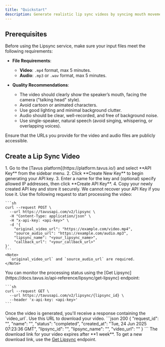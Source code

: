 ```yaml
---
title: "Quickstart"
description: Generate realistic lip sync videos by syncing mouth movements to custom audio using Tavus's Lipsync service.
---
```


## Prerequisites

Before using the Lipsync service, make sure your input files meet the following requirements:
- **File Requirements**:

  * **Video**: `.mp4` format, max 5 minutes.
  * **Audio**: `.mp3` or `.wav` format, max 5 minutes.
- **Quality Recommendations**:

  * The video should clearly show the speaker’s mouth, facing the camera ("talking head" style).
  * Avoid cartoon or animated characters.
  * Use good lighting and minimal background clutter.
  * Audio should be clear, well-recorded, and free of background noise.
  * Use single-speaker, natural speech (avoid singing, whispering, or overlapping voices).

<Note>
Ensure that the URLs you provide for the video and audio files are publicly accessible.
</Note>

## Create a Lip Sync Video

<Steps>
  <Step title="Step 1: Get an API Key" titleSize="h3">
  1. Go to the [Tavus platform](https://platform.tavus.io/) and select **API Key** from the sidebar menu.
  2. Click **Create New Key** to begin generating your API key.
  3. Enter a name for the key and (optional) specify allowed IP addresses, then click **Create API Key**.
  4. Copy your newly created API key and store it securely.
  <Warning>
  We cannot recover your API Key if you lose it.
  </Warning>
  </Step>
  <Step title="Step 2: Make a Request">
    Use the following request to start processing the video:

    ```sh
    curl --request POST \
      --url https://tavusapi.com/v2/lipsync \
      -H "Content-Type: application/json" \
      -H "x-api-key: <api-key>" \
      -d '{
        "original_video_url": "https://example.com/video.mp4",
        "source_audio_url": "https://example.com/audio.mp3",
        "lipsync_name": "<your_lipsync_name>",
        "callback_url": "<your_callback_url>"
    }'
    ```
    <Note>
      `original_video_url` and `source_audio_url` are required.
    </Note>
  </Step>
  <Step title="Step 3: Check Video Status">
    You can monitor the processing status using the [Get Lipsync](https://docs.tavus.io/api-reference/lipsync/get-lipsync) endpoint:

    ```sh
    curl --request GET \
      --url https://tavusapi.com/v2/lipsync/{lipsync_id} \
      --header 'x-api-key: <api-key>'
    ```
  </Step>
  <Step title="Step 4: Download the Video">
    Once the video is generated, you'll receive a response containing the `video_url`. Use this URL to download your video.
    ```json 200
    {
      "request_id": "<your_request_id>",
      "name": "<your_lipsync_name>",
      "status": "completed",
      "created_at": "Tue, 24 Jun 2025 07:23:36 GMT",
      "lipsync_id": "<your_lipsync_id>",
      "lipsync_name": "<your_lipsync_name>",
      "video_url": "<your_video_url>"
    }
    ```
    <Warning>
      The download link for your video expires after **1 week**. To get a new download link, use the <a href="/api-reference/lipsync/get-lipsync" target="_blank" rel="noopener noreferrer">Get Lipsync</a> endpoint.
    </Warning>
  </Step>
</Steps>